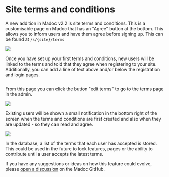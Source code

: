 

# Site terms and conditions

A new addition in Madoc v2.2 is site terms and conditions. This is a customisable page on Madoc that has an "Agree"
button at the bottom. This allows you to inform users and have them agree before signing up. This can be found
at `/s/{site}/terms`

![](</assets/terms-preview.png>)

Once you have set up your first terms and conditions, new users will be linked to the terms and told that they agree
when registering to your site. Additionally, you can add a line of text above and/or below the registration and login
pages.
<center><Image src="/assets/terms-register.png" alt="" width={490} height={414} /></center>

From this page you can click the button "edit terms" to go to the terms page in the admin.

![](</assets/terms-admin.png>)

Existing users will be shown a small notification in the bottom right of the screen when the terms and conditions are
first created and also when they are updated - so they can read and agree.

![](</assets/terms-popup.png>)

In the database, a list of the terms that each user has accepted is stored. This could be used in the future to lock
features, pages or the ability to contribute until a user accepts the latest terms.

If you have any suggestions or ideas on how this feature could evolve,
please  [open a discussion](https://github.com/digirati-co-uk/madoc-platform/discussions) on the Madoc GitHub.
